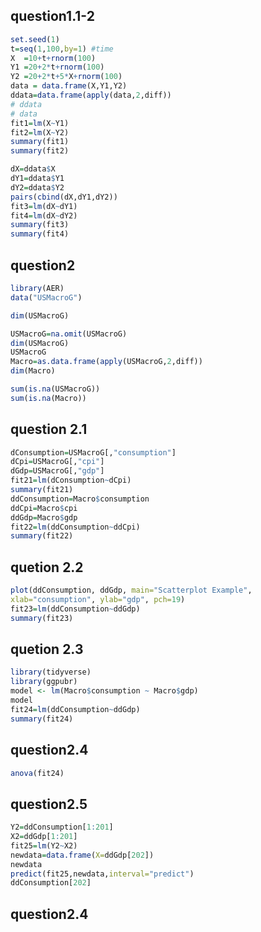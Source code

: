 ## question1.1-2
```r
set.seed(1)
t=seq(1,100,by=1) #time
X  =10+t+rnorm(100)
Y1 =20+2*t+rnorm(100)
Y2 =20+2*t+5*X+rnorm(100)
data = data.frame(X,Y1,Y2)
ddata=data.frame(apply(data,2,diff))
# ddata
# data
fit1=lm(X~Y1)
fit2=lm(X~Y2)
summary(fit1)
summary(fit2)

dX=ddata$X
dY1=ddata$Y1
dY2=ddata$Y2
pairs(cbind(dX,dY1,dY2))
fit3=lm(dX~dY1)
fit4=lm(dX~dY2)
summary(fit3)
summary(fit4)
```

## question2
```r
library(AER)
data("USMacroG")

dim(USMacroG)

USMacroG=na.omit(USMacroG)
dim(USMacroG)
USMacroG
Macro=as.data.frame(apply(USMacroG,2,diff))
dim(Macro)

sum(is.na(USMacroG))
sum(is.na(Macro))
```

## question 2.1
```r
dConsumption=USMacroG[,"consumption"]
dCpi=USMacroG[,"cpi"]
dGdp=USMacroG[,"gdp"]
fit21=lm(dConsumption~dCpi)
summary(fit21)
ddConsumption=Macro$consumption
ddCpi=Macro$cpi
ddGdp=Macro$gdp
fit22=lm(ddConsumption~ddCpi)
summary(fit22)


```
## quetion 2.2
```r
plot(ddConsumption, ddGdp, main="Scatterplot Example",
xlab="consumption", ylab="gdp", pch=19)
fit23=lm(ddConsumption~ddGdp)
summary(fit23)
```

## quetion 2.3
```r
library(tidyverse)
library(ggpubr)
model <- lm(Macro$consumption ~ Macro$gdp)
model
fit24=lm(ddConsumption~ddGdp)
summary(fit24)
```

## question2.4
```r
anova(fit24)
```


## question2.5
```r
Y2=ddConsumption[1:201]
X2=ddGdp[1:201]  
fit25=lm(Y2~X2)
newdata=data.frame(X=ddGdp[202])
newdata
predict(fit25,newdata,interval="predict")
ddConsumption[202]
```
## question2.4
```r
```
